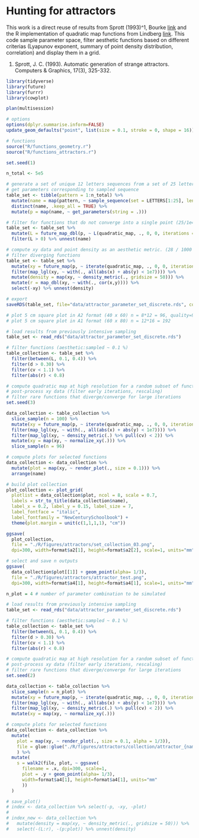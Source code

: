 # Hunting for attractors

This work is a direct reuse of results from Sprott (1993)^1, Bourke [link](http://paulbourke.net/fractals/sprott/) and the R implementation of quadratic map functions from Lindberg [link](https://blog.k2h.se/post/hunting-for-attractors/).
This code sample parameter space, filter aesthetic functions based on different criterias (Lyapunov exponent, summary of point density distribution, correlation) and display them in a grid.

1. Sprott, J. C. (1993). Automatic generation of strange attractors. Computers & Graphics, 17(3), 325-332.

```r
library(tidyverse)
library(future)
library(furrr)
library(cowplot)

plan(multisession)

# options
options(dplyr.summarise.inform=FALSE)
update_geom_defaults("point", list(size = 0.1, stroke = 0, shape = 16))

# functions
source("R/functions_geometry.r")
source("R/functions_attractors.r")

```


```r

set.seed(1)

n_total <- 5e5

# generate a set of unique 12 letters sequences from a set of 25 letters (25^12 set)
# get parameters corresponding to sampled sequence
table_set <- tibble(pattern = 1:n_total) %>% 
  mutate(name = map(pattern, ~ sample_sequence(set = LETTERS[1:25], length = 12))) %>% 
  distinct(name, .keep_all = TRUE) %>% 
  mutate(p = map(name, ~ get_parameters(string = .))) 

# filter for functions that do not converge into a single point (25/1e4 @ 1000)
table_set <- table_set %>% 
  mutate(L = future_map_dbl(p, ~ L(quadratic_map, ., 0, 0, iterations = 1000))) %>%
  filter(L > 0) %>% unnest(name)

# compute xy data and point density as an aesthetic metric. (28 / 1000 @ 5000)
# filter diverging functions 
table_set <- table_set %>%
  mutate(xy = future_map(p, ~ iterate(quadratic_map, ., 0, 0, iterations = 5000))) %>% 
  filter(map_lgl(xy, ~ with(., all(abs(x) + abs(y) < 1e7)))) %>% 
  mutate(density = map(xy, ~ density_metric(., gridsize = 50))) %>% 
  mutate(r = map_dbl(xy, ~ with(., cor(x,y)))) %>% 
  select(-xy) %>% unnest(density)

# export
saveRDS(table_set, file="data/attractor_parameter_set_discrete.rds", compress="gzip")

```

```r

# plot 5 cm square plot in A2 format (40 x 60) n = 8*12 = 96, quality=90
# plot 5 cm square plot in A1 format (60 x 80) n = 12*16 = 192

# load results from previously intensive sampling
table_set <- read_rds("data/attractor_parameter_set_discrete.rds")

# filter functions (aesthetic:sampled ~ 0.1 %)
table_collection <- table_set %>%
  filter(between(L, 0.1, 0.4)) %>% 
  filter(d > 0.30) %>% 
  filter(cv < 1.1) %>% 
  filter(abs(r) < 0.8)

# compute quadratic map at high resolution for a random subset of functions
# post-process xy data (filter early iterations, rescaling)
# filter rare functions that diverge/converge for large iterations
set.seed(3)

data_collection <- table_collection %>%
  slice_sample(n = 100) %>% 
  mutate(xy = future_map(p, ~ iterate(quadratic_map, ., 0, 0, iterations = 5e5))) %>% 
  filter(map_lgl(xy, ~ with(., all(abs(x) + abs(y) < 1e7)))) %>% 
  filter(map_lgl(xy, ~ density_metric(.) %>% pull(cv) < 2)) %>% 
  mutate(xy = map(xy, ~ normalize_xy(.))) %>% 
  slice_sample(n = 96)

# compute plots for selected functions
data_collection <- data_collection %>%
  mutate(plot = map(xy, ~ render_plot(., size = 0.1))) %>% 
  arrange(name)

# build plot collection
plot_collection <- plot_grid(
  plotlist = data_collection$plot, ncol = 8, scale = 0.7,
  labels = str_to_title(data_collection$name),
  label_x = 0.2, label_y = 0.15, label_size = 7,
  label_fontface = "italic",
  label_fontfamily = "NewCenturySchoolbook") +
  theme(plot.margin = unit(c(1,1,1,1), "cm")) 

ggsave(
  plot_collection,
  file = "./R/figures/attractors/set_collection_03.png",
  dpi=300, width=format$a2[1], height=format$a2[2], scale=1, units="mm")

# select and save n outputs
ggsave(
  data_collection$plot[[1]] + geom_point(alpha= 1/3), 
  file = "./R/figures/attractors/attractor_test.png",
  dpi=300, width=format$a4[1], height=format$a4[1], scale=1, units="mm")

```

```r

n_plot = 4 # number of parameter combination to be simulated

# load results from previously intensive sampling
table_set <- read_rds("data/attractor_parameter_set_discrete.rds")

# filter functions (aesthetic:sampled ~ 0.1 %)
table_collection <- table_set %>%
  filter(between(L, 0.1, 0.4)) %>% 
  filter(d > 0.30) %>% 
  filter(cv < 1.1) %>% 
  filter(abs(r) < 0.8)

# compute quadratic map at high resolution for a random subset of functions
# post-process xy data (filter early iterations, rescaling)
# filter rare functions that diverge/converge for large iterations
set.seed(2)

data_collection <- table_collection %>%
  slice_sample(n = n_plot) %>% 
  mutate(xy = future_map(p, ~ iterate(quadratic_map, ., 0, 0, iterations = 1e6))) %>% 
  filter(map_lgl(xy, ~ with(., all(abs(x) + abs(y) < 1e7)))) %>% 
  filter(map_lgl(xy, ~ density_metric(.) %>% pull(cv) < 2)) %>% 
  mutate(xy = map(xy, ~ normalize_xy(.)))

# compute plots for selected functions
data_collection <- data_collection %>%
  mutate(
    plot = map(xy, ~ render_plot(., size = 0.1, alpha = 1/3)),
    file = glue::glue("./R/figures/attractors/collection/attractor_{name}.png")
    ) %>% 
  mutate(
    s = walk2(file, plot, ~ ggsave(
      filename = .x, dpi=300, scale=1,
      plot = .y + geom_point(alpha= 1/3),
      width=format$a4[1], height=format$a4[1], units="mm"
      ))
  )

# save_plot()
# index <- data_collection %>% select(-p, -xy, -plot)
# 
# index_new <- data_collection %>% 
#   mutate(density = map(xy, ~ density_metric(., gridsize = 50))) %>% 
#   select(-(L:r), -(p:plot)) %>% unnest(density)

```


